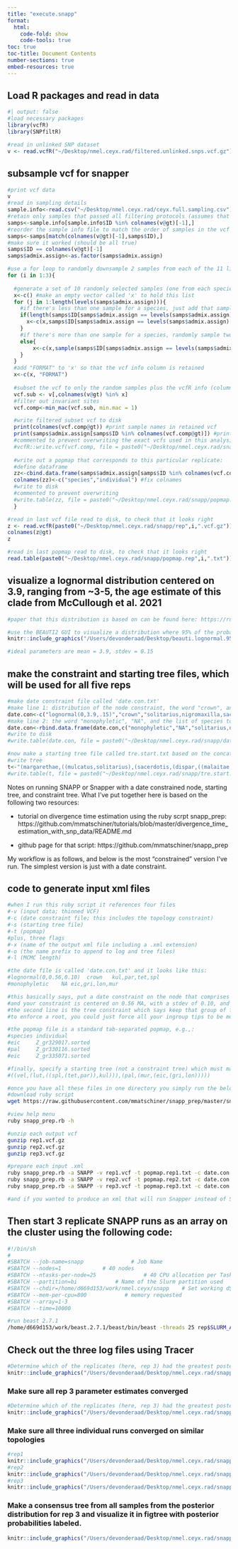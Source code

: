 ```yaml
---
title: "execute.snapp"
format:
  html:
    code-fold: show
    code-tools: true
toc: true
toc-title: Document Contents
number-sections: true
embed-resources: true
---
```


## Load R packages and read in data
```r
#| output: false
#load necessary packages
library(vcfR)
library(SNPfiltR)

#read in unlinked SNP dataset
v <- read.vcfR("~/Desktop/nmel.ceyx.rad/filtered.unlinked.snps.vcf.gz")
```

## subsample vcf for snapper
```r
#print vcf data
v
#read in sampling details
sample.info<-read.csv("~/Desktop/nmel.ceyx.rad/ceyx.full.sampling.csv")
#retain only samples that passed all filtering protocols (assumes that the 'ID' column is identical to sample names in the vcf)
samps<-sample.info[sample.info$ID %in% colnames(v@gt)[-1],]
#reorder the sample info file to match the order of samples in the vcf
samps<-samps[match(colnames(v@gt)[-1],samps$ID),]
#make sure it worked (should be all true)
samps$ID == colnames(v@gt)[-1]
samps$admix.assign<-as.factor(samps$admix.assign)

#use a for loop to randomly downsample 2 samples from each of the 11 lineages 3 separate times
for (i in 1:3){
  
  #generate a set of 10 randomly selected samples (one from each species) using the sampling df called 'samps'
  x<-c() #make an empty vector called 'x' to hold this list
  for (j in 1:length(levels(samps$admix.assign))){
    #if there's less than one sample for a species, just add that sample
    if(length(samps$ID[samps$admix.assign == levels(samps$admix.assign)[j]]) == 1){
      x<-c(x,samps$ID[samps$admix.assign == levels(samps$admix.assign)[j]])
    }
    #if there's more than one sample for a species, randomly sample two and add them to the vector
    else{
        x<-c(x,sample(samps$ID[samps$admix.assign == levels(samps$admix.assign)[j]], size=2))
    }
  }
  #add "FORMAT" to 'x' so that the vcf info column is retained
  x<-c(x, "FORMAT")
  
  #subset the vcf to only the random samples plus the vcfR info (column 1)
  vcf.sub <- v[,colnames(v@gt) %in% x]
  #filter out invariant sites
  vcf.comp<-min_mac(vcf.sub, min.mac = 1)

  #write filtered subset vcf to disk
  print(colnames(vcf.comp@gt)) #print sample names in retained vcf
  print(samps$admix.assign[samps$ID %in% colnames(vcf.comp@gt)]) #print the assigned taxa for each sample to make sure we have subsampled correctly
  #commented to prevent overwriting the exact vcfs used in this analysis
  #vcfR::write.vcf(vcf.comp, file = paste0("~/Desktop/nmel.ceyx.rad/snapp/rep",i,".vcf.gz")) #write to disk
  
  #write out a popmap that corresponds to this particular replicate:
  #define dataframe
  zz<-cbind.data.frame(samps$admix.assign[samps$ID %in% colnames(vcf.comp@gt)],colnames(vcf.comp@gt)[-1])
  colnames(zz)<-c("species","individual") #fix colnames
  #write to disk
  #commented to prevent overwriting
  #write.table(zz, file = paste0("~/Desktop/nmel.ceyx.rad/snapp/popmap.rep",i,".txt"), sep = "\t", quote = F, row.names = F)
  }

#read in last vcf file read to disk, to check that it looks right
z <- read.vcfR(paste0("~/Desktop/nmel.ceyx.rad/snapp/rep",i,".vcf.gz"))
colnames(z@gt)
z

#read in last popmap read to disk, to check that it looks right
read.table(paste0("~/Desktop/nmel.ceyx.rad/snapp/popmap.rep",i,".txt"))
```

## visualize a lognormal distribution centered on 3.9, ranging from ~3-5, the age estimate of this clade from McCullough et al. 2021
```r
#paper that this distribution is based on can be found here: https://royalsocietypublishing.org/doi/full/10.1098/rspb.2019.0122

#use the BEAUTI2 GUI to visualize a distribution where 95% of the probability density curve approximates the 95% HPD estimated from the above paper:
knitr::include_graphics("/Users/devonderaad/Desktop/beauti.lognormal.95.png")

#ideal parameters are mean = 3.9, stdev = 0.15
```

## make the constraint and starting tree files, which will be used for all five reps
```r
#make date constraint file called 'date.con.txt'
#make line 1: distribution of the node constraint, the word "crown", and the list of species that are in this crown clade
date.con<-c("lognormal(0,3.9,.15)","crown","solitarius,nigromaxilla,sacerdotis,mulcatus,meeki,malaitae,coll.west,coll.east,gentianus,dispar")
#make line 2: the word "monophyletic", "NA", and the list of species to enforce as monophyletic
date.con<-rbind.data.frame(date.con,c("monophyletic","NA","solitarius,nigromaxilla,sacerdotis,mulcatus,meeki,malaitae,coll.west,coll.east,gentianus,dispar"))
#write to disk
#write.table(date.con, file = paste0("~/Desktop/nmel.ceyx.rad/snapp/date.con.txt"), sep = "\t", quote = F, row.names = F, col.names = F)

#now make a starting tree file called tre.start.txt based on the concatenated ML topology
#write tree
t<-"(margarethae,((mulcatus,solitarius),(sacerdotis,(dispar,((malaitae,meeki),(gentianus,(nigromaxilla,(coll.east,coll.west))))))))"
#write.table(t, file = paste0("~/Desktop/nmel.ceyx.rad/snapp/tre.start.txt"), sep = "\t", quote = F, row.names = F, col.names = F)
```

Notes on running SNAPP or Snapper with a date constrained node, starting tree, and constraint tree. What I've put together here is based on the following two resources:

- tutorial on divergence time estimation using the ruby scrpt snapp_prep: https://github.com/mmatschiner/tutorials/blob/master/divergence_time_estimation_with_snp_data/README.md

- github page for that script: https://github.com/mmatschiner/snapp_prep

My workflow is as follows, and below is the most "constrained" version I've run. The simplest version is just with a date constraint.

## code to generate input xml files
```bash
#when I run this ruby script it references four files
#-v (input data; thinned VCF)
#-c (date constraint file; this includes the topology constraint)
#-s (starting tree file)
#-t (popmap)
#plus, three flags
#-x (name of the output xml file including a .xml extension)
#-o (the name prefix to append to log and tree files)
#-l (MCMC length)

#the date file is called 'date.con.txt' and it looks like this:
#lognormal(0,0.56,0.10)  crown   kul,par,tet,spl
#monophyletic    NA	eic,gri,lon,mur

#this basically says, put a date constraint on the node that comprises those four tips (kul,par,tet,spl)
#and your constraint is centered on 0.56 MA, with a stdev of 0.10, and zero offset, and your distribution is lognormal
#the second line is the tree constraint which says keep that group of four tips monophyletic
#to enforce a root, you could just force all your ingroup tips to be monophyletic

#the popmap file is a standard tab-separated popmap, e.g.,:
#species individual
#eic     Z_gr329017.sorted
#pal     Z_gr330116.sorted
#eic     Z_gr335071.sorted

#finally, specify a starting tree (not a constraint tree) which must match the topology specified in the date constraint file above, i.e., you do have to specify a start tree in order to have overlapping starting space with your other topological constraints. Example:
#((vel,(lut,((spl,(tet,par)),kul))),(pal,(mur,(eic,(gri,lon)))))

#once you have all these files in one directory you simply run the below text to make five replicate input xml files
#download ruby script
wget https://raw.githubusercontent.com/mmatschiner/snapp_prep/master/snapp_prep.rb

#view help menu
ruby snapp_prep.rb -h

#unzip each output vcf
gunzip rep1.vcf.gz
gunzip rep2.vcf.gz
gunzip rep3.vcf.gz

#prepare each input .xml
ruby snapp_prep.rb -a SNAPP -v rep1.vcf -t popmap.rep1.txt -c date.con.txt -s tre.start.txt -x rep1.xml -o rep1 -l 5000000
ruby snapp_prep.rb -a SNAPP -v rep2.vcf -t popmap.rep2.txt -c date.con.txt -s tre.start.txt -x rep2.xml -o rep2 -l 5000000
ruby snapp_prep.rb -a SNAPP -v rep3.vcf -t popmap.rep3.txt -c date.con.txt -s tre.start.txt -x rep3.xml -o rep3 -l 5000000

#and if you wanted to produce an xml that will run Snapper instead of SNAPP you just add the "-a SNAPPER" flag included, see the snapp_prep.rb help menu
```

## Then start 3 replicate SNAPP runs as an array on the cluster using the following code:
```bash
#!/bin/sh
#
#SBATCH --job-name=snapp               # Job Name
#SBATCH --nodes=1             # 40 nodes
#SBATCH --ntasks-per-node=25               # 40 CPU allocation per Task
#SBATCH --partition=bi            # Name of the Slurm partition used
#SBATCH --chdir=/home/d669d153/work/nmel.ceyx/snapp    # Set working d$
#SBATCH --mem-per-cpu=800            # memory requested
#SBATCH --array=1-3
#SBATCH --time=10000

#run beast 2.7.1
/home/d669d153/work/beast.2.7.1/beast/bin/beast -threads 25 rep$SLURM_ARRAY_TASK_ID.xml
```

## Check out the three log files using Tracer
```r
#Determine which of the replicates (here, rep 3) had the greatest posterior probability and should be presented in the paper
knitr::include_graphics("/Users/devonderaad/Desktop/nmel.ceyx.rad/snapp/trace.posteriors.png")
```

### Make sure all rep 3 parameter estimates converged
```r
#Determine which of the replicates (here, rep 3) had the greatest posterior probability and should be presented in the paper
knitr::include_graphics("/Users/devonderaad/Desktop/nmel.ceyx.rad/snapp/rep3.trace.png")
```

### Make sure all three individual runs converged on similar topologies
```r
#rep1
knitr::include_graphics("/Users/devonderaad/Desktop/nmel.ceyx.rad/snapp/rep1.png")
#rep2
knitr::include_graphics("/Users/devonderaad/Desktop/nmel.ceyx.rad/snapp/rep2.png")
#rep3
knitr::include_graphics("/Users/devonderaad/Desktop/nmel.ceyx.rad/snapp/rep3.png")
```

### Make a consensus tree from all samples from the posterior distribution for rep 3 and visualize it in figtree with posterior probabilities labeled.
```r
knitr::include_graphics("/Users/devonderaad/Desktop/nmel.ceyx.rad/snapp/rep3.contree.png")
```



